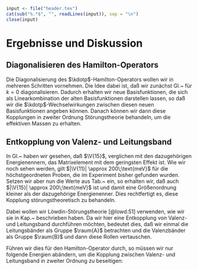 ```r
input <- file("header.tex")
cat(sub("%.*$", "", readLines(input)), sep = "\n")
close(input)
```

# Ergebnisse und Diskussion {#sec-ergebnisse}

## Diagonalisieren des Hamilton-Operators {#sec-diag}

Die Diagonalisierung des $\kdotp$-Hamilton-Operators \eqref{eq:k.p-H} wollen wir in mehreren Schritten vornehmen. Die Idee dabei ist, daß wir zunächst Gl.\~\eqref{eq:k.p-H} für $k=0$ diagonalisieren. Dadurch erhalten wir neue Basisfunktionen, die sich als Linearkombination der alten Basisfunktionen darstellen lassen, so daß wir die $\kdotp$-Wechselwirkungen zwischen diesen neuen Basisfunktionen angeben können. Danach können wir dann diese Kopplungen in zweiter Ordnung Störungstheorie behandeln, um die effektiven Massen zu erhalten.

## Entkopplung von Valenz- und Leitungsband {#sec-V15}

In Gl.\~\eqref{eq:V15-V11} haben wir gesehen, daß $\V{15}$, verglichen mit den dazugehörigen Energienennern, das Matrixelement mit dem geringsten Effekt ist. Wie wir noch sehen werden, gilt $|\V{11}| \approx 200\;\text{meV}$ für die höchstgeordneten Proben, die im Experiment bisher gefunden wurden. Setzen wir aber nun die Werte aus Tab.\~\ref{tab:Em*P} ein, so erhalten wir, daß auch $|\V{15}| \approx 200\;\text{meV}$ ist und damit eine Größenordnung kleiner als der dazugehörige Energienenner. Dies rechtfertigt es, diese Kopplung störungstheoretisch zu behandeln.

Dabei wollen wir Löwdin-Störungstheorie [@lowd:51] verwenden, wie wir sie in Kap.\~\ref{sec:standard-k.p} beschrieben haben. Da wir hier eine Entkopplung von Valenz- und Leitungsband durchführen möchten, bedeutet dies, daß wir einmal die Leitungsbänder als Gruppe $\raum{A}$ betrachten und die Valenzbänder als Gruppe $\raum{B}$ und dann diese Rollen vertauschen.

Führen wir dies für den Hamilton-Operator \eqref{eq:k.p-H} durch, so müssen wir nur folgende Energien abändern, um die Kopplung zwischen Valenz- und Leitungsband in zweiter Ordnung zu beseitigen:
